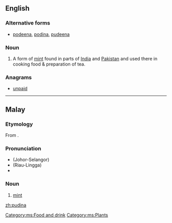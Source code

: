 ==English==

===Alternative forms===
* [[podeena]], [[podina]], [[pudeena]]

===Noun===
{{en-noun}}

# A form of [[mint]] found in parts of [[India]] and [[Pakistan]] and used there in cooking food & preparation of tea.

===Anagrams===
* [[unpaid#English|unpaid]]

----

==Malay==

===Etymology===
From {{etyl|sa|ms}}.

===Pronunciation===
* (Johor-Selangor) {{IPA|/pudinə/|lang=ms}}
* (Riau-Lingga) {{IPA|/pudina/|lang=ms}}
* {{rhymes|inə|nə|ə|lang=ms}}

===Noun===
{{head|ms|noun}}

# [[mint]]

[[Category:ms:Food and drink]]
[[Category:ms:Plants]]

[[zh:pudina]]